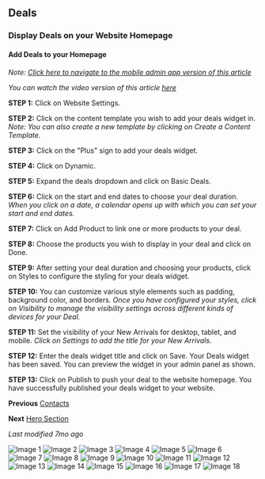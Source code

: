 ## Deals
### Display Deals on your Website Homepage
#### Add Deals to your Homepage
*Note: [Click here to navigate to the mobile admin app version of this article](mobile_admin_app_link)*

*You can watch the video version of this article [here](video_link)*

**STEP 1:**
Click on Website Settings.

**STEP 2:**
Click on the content template you wish to add your deals widget in.
*Note: You can also create a new template by clicking on Create a Content Template.*

**STEP 3:**
Click on the "Plus" sign to add your deals widget.

**STEP 4:**
Click on Dynamic.

**STEP 5:**
Expand the deals dropdown and click on Basic Deals.

**STEP 6:**
Click on the start and end dates to choose your deal duration.
*When you click on a date, a calendar opens up with which you can set your start and end dates.*

**STEP 7:**
Click on Add Product to link one or more products to your deal.

**STEP 8:**
Choose the products you wish to display in your deal and click on Done.

**STEP 9:**
After setting your deal duration and choosing your products, click on Styles to configure the styling for your deals widget.

**STEP 10:**
You can customize various style elements such as padding, background color, and borders.
*Once you have configured your styles, click on Visibility to manage the visibility settings across different kinds of devices for your Deal.*

**STEP 11:**
Set the visibility of your New Arrivals for desktop, tablet, and mobile.
*Click on Settings to add the title for your New Arrivals.*

**STEP 12:**
Enter the deals widget title and click on Save.
Your Deals widget has been saved. You can preview the widget in your admin panel as shown.

**STEP 13:**
Click on Publish to push your deal to the website homepage.
You have successfully published your deals widget to your website.

**Previous**
[Contacts](#)

**Next**
[Hero Section](#)

*Last modified 7mo ago*

![Image 1](https://cdn.aasaan.app/docs/deals/deals_1.png)
![Image 2](https://cdn.aasaan.app/docs/deals/deals_2.png)
![Image 3](https://cdn.aasaan.app/docs/deals/deals_3.png)
![Image 4](https://cdn.aasaan.app/docs/deals/deals_4.png)
![Image 5](https://cdn.aasaan.app/docs/deals/deals_5.png)
![Image 6](https://cdn.aasaan.app/docs/deals/deals_6.png)
![Image 7](https://cdn.aasaan.app/docs/deals/deals_7.png)
![Image 8](https://cdn.aasaan.app/docs/deals/deals_8.png)
![Image 9](https://cdn.aasaan.app/docs/deals/deals_9.png)
![Image 10](https://cdn.aasaan.app/docs/deals/deals_10.png)
![Image 11](https://cdn.aasaan.app/docs/deals/deals_11.png)
![Image 12](https://cdn.aasaan.app/docs/deals/deals_12.png)
![Image 13](https://cdn.aasaan.app/docs/deals/deals_13.png)
![Image 14](https://cdn.aasaan.app/docs/deals/deals_14.png)
![Image 15](https://cdn.aasaan.app/docs/deals/deals_15.png)
![Image 16](https://cdn.aasaan.app/docs/deals/deals_16.png)
![Image 17](https://cdn.aasaan.app/docs/deals/deals_17.png)
![Image 18](https://cdn.aasaan.app/docs/deals/deals_18.jpg)

